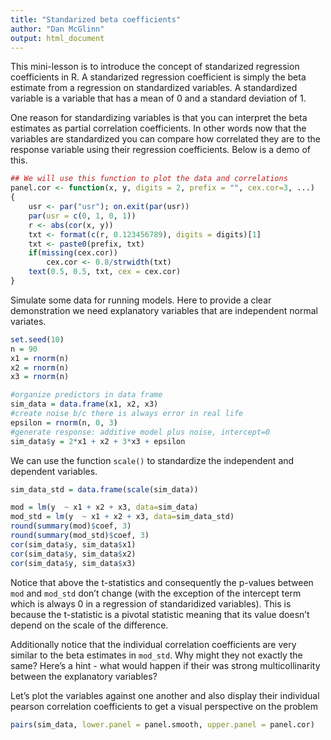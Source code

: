 ```yaml
---
title: "Standarized beta coefficients"
author: "Dan McGlinn"
output: html_document
---
```


This mini-lesson is to introduce the concept of standarized regression
coefficients in R. A standarized regression coefficient is simply the 
beta estimate from a regression on standardized variables. A standardized
variable is a variable that has a mean of 0 and a standard deviation of 1.

One reason for standardizing variables is that you can interpret the beta
estimates as partial correlation coefficients. In other words now that the
variables are standardized you can compare how correlated they are to the 
response variable using their regression coefficients. Below is a
demo of this.

```r
## We will use this function to plot the data and correlations 
panel.cor <- function(x, y, digits = 2, prefix = "", cex.cor=3, ...)
{
    usr <- par("usr"); on.exit(par(usr))
    par(usr = c(0, 1, 0, 1))
    r <- abs(cor(x, y))
    txt <- format(c(r, 0.123456789), digits = digits)[1]
    txt <- paste0(prefix, txt)
    if(missing(cex.cor)) 
        cex.cor <- 0.8/strwidth(txt)
    text(0.5, 0.5, txt, cex = cex.cor)
}
```

Simulate some data for running models. Here to provide a clear demonstration
we need explanatory variables that are independent normal variates.

```r
set.seed(10)
n = 90
x1 = rnorm(n)
x2 = rnorm(n)
x3 = rnorm(n)

#organize predictors in data frame
sim_data = data.frame(x1, x2, x3)
#create noise b/c there is always error in real life
epsilon = rnorm(n, 0, 3)
#generate response: additive model plus noise, intercept=0
sim_data$y = 2*x1 + x2 + 3*x3 + epsilon
```

We can use the function `scale()` to standardize the independent and
dependent variables. 

```r
sim_data_std = data.frame(scale(sim_data))

mod = lm(y  ~ x1 + x2 + x3, data=sim_data)
mod_std = lm(y  ~ x1 + x2 + x3, data=sim_data_std)
round(summary(mod)$coef, 3)
round(summary(mod_std)$coef, 3)
cor(sim_data$y, sim_data$x1)
cor(sim_data$y, sim_data$x2)
cor(sim_data$y, sim_data$x3)

```

Notice that above the t-statistics and consequently the p-values between `mod`
and `mod_std` don't change (with the exception of the intercept term which is
always 0 in a regression of standaridized variables). This is because the 
t-statistic is a pivotal statistic meaning that its value doesn't depend on the
scale of the difference. 

Additionally notice that the individual correlation coefficients are very 
similar to the beta estimates in `mod_std`. Why might they not exactly the same?
Here's a hint - what would happen if their was strong multicollinarity between
the explanatory variables?

Let's plot the variables against one another and also display their individual
pearson correlation coefficients to get a visual perspective on the problem

```r
pairs(sim_data, lower.panel = panel.smooth, upper.panel = panel.cor)
```
